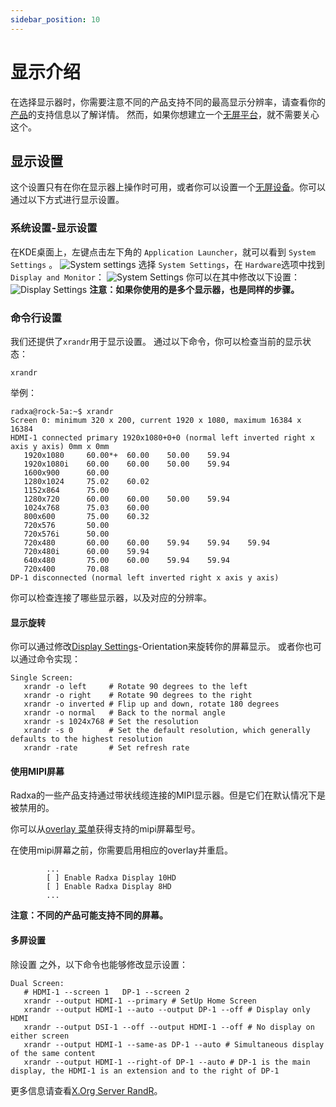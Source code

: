 ```yaml
---
sidebar_position: 10
---
```


# 显示介绍

在选择显示器时，你需要注意不同的产品支持不同的最高显示分辨率，请查看你的[产品](../../productlist)的支持信息以了解详情。
然而，如果你想建立一个[无屏平台](headless)，就不需要关心这个。

## 显示设置

这个设置只有在你在显示器上操作时可用，或者你可以设置一个[无屏设备](headless)。你可以通过以下方式进行显示设置。

### 系统设置-显示设置

在KDE桌面上，左键点击左下角的 `Application Launcher`，就可以看到 `System Settings` 。
![System settings](/img/configuration/start_sys_setting.webp)
选择 `System Settings`，在 `Hardware`选项中找到 `Display and Monitor`：
![System Settings](/img/configuration/system_setting.webp)
你可以在其中修改以下设置：
![Display Settings](/img/configuration/display_setting.webp)
**注意：如果你使用的是多个显示器，也是同样的步骤。**

### 命令行设置

我们还提供了`xrandr`用于显示设置。
通过以下命令，你可以检查当前的显示状态：

```
xrandr
```

举例：

```
radxa@rock-5a:~$ xrandr
Screen 0: minimum 320 x 200, current 1920 x 1080, maximum 16384 x 16384
HDMI-1 connected primary 1920x1080+0+0 (normal left inverted right x axis y axis) 0mm x 0mm
   1920x1080     60.00*+  60.00    50.00    59.94
   1920x1080i    60.00    60.00    50.00    59.94
   1600x900      60.00
   1280x1024     75.02    60.02
   1152x864      75.00
   1280x720      60.00    60.00    50.00    59.94
   1024x768      75.03    60.00
   800x600       75.00    60.32
   720x576       50.00
   720x576i      50.00
   720x480       60.00    60.00    59.94    59.94    59.94
   720x480i      60.00    59.94
   640x480       75.00    60.00    59.94    59.94
   720x400       70.08
DP-1 disconnected (normal left inverted right x axis y axis)
```

你可以检查连接了哪些显示器，以及对应的分辨率。

#### 显示旋转

你可以通过修改[Display Settings](display#system-settings-display-settings)-Orientation来旋转你的屏幕显示。
或者你也可以通过命令实现：

```
Single Screen:
   xrandr -o left     # Rotate 90 degrees to the left
   xrandr -o right    # Rotate 90 degrees to the right
   xrandr -o inverted # Flip up and down, rotate 180 degrees
   xrandr -o normal   # Back to the normal angle
   xrandr -s 1024x768 # Set the resolution
   xrandr -s 0        # Set the default resolution, which generally defaults to the highest resolution
   xrandr -rate       # Set refresh rate
```

#### 使用MIPI屏幕

Radxa的一些产品支持通过带状线缆连接的MIPI显示器。但是它们在默认情况下是被禁用的。

你可以从[overlay 菜单](/radxa-os/rsetup/devicetree#how-to-enable-an-overlay)获得支持的mipi屏幕型号。

在使用mipi屏幕之前，你需要启用相应的overlay并重启。

```
        ...
        [ ] Enable Radxa Display 10HD
        [ ] Enable Radxa Display 8HD
        ...
```

**注意：不同的产品可能支持不同的屏幕。**

#### 多屏设置

除设置 之外，以下命令也能够修改显示设置：

```
Dual Screen:
   # HDMI-1 --screen 1   DP-1 --screen 2
   xrandr --output HDMI-1 --primary # SetUp Home Screen
   xrandr --output HDMI-1 --auto --output DP-1 --off # Display only HDMI
   xrandr --output DSI-1 --off --output HDMI-1 --off # No display on either screen
   xrandr --output HDMI-1 --same-as DP-1 --auto # Simultaneous display of the same content
   xrandr --output HDMI-1 --right-of DP-1 --auto # DP-1 is the main display, the HDMI-1 is an extension and to the right of DP-1
```

更多信息请查看[X.Org Server RandR](https://en.wikipedia.org/wiki/X.Org_Server#Other_DDX_components)。
